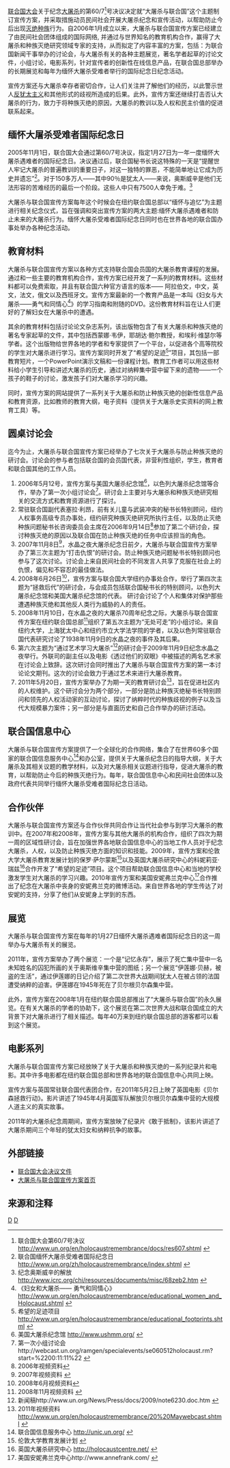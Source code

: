 {{The Holocaust sidebar}}

[[联合国大会|联合国大会]]关于纪念[[大屠杀|大屠杀]]的第60/7<ref>联合国大会第60/7号决议  http://www.un.org/en/holocaustremembrance/docs/res607.shtml {{Wayback|url=http://www.un.org/en/holocaustremembrance/docs/res607.shtml |date=20190910192036 }}</ref>号决议决定就“大屠杀与联合国”这个主题制订宣传方案，并采取措施动员民间社会开展大屠杀纪念和宣传活动，以帮助防止今后出现[[灭绝种族|灭绝种族]]行为。自2006年1月成立以来，大屠杀与联合国宣传方案已经建立了由民间社会团体组成的国际网络, 并通过与世界知名的教育机构合作，赢得了大屠杀和种族灭绝研究领域专家的支持，从而拟定了内容丰富的方案，包括：为联合国新闻干事举办的讨论会，与大屠杀有关的各种主题展览，著名学者起草的讨论文件，小组讨论，电影系列，针对宣传者的创新性在线信息产品，在联合国总部举办的长期展览和每年为缅怀大屠杀受难者举行的国际纪念日纪念活动。

宣传方案还与大屠杀幸存者密切合作，让人们关注并了解他们的经历，以此警示世人[[反犹太主义|反犹太主义]]和其他形式的歧视所造成的后果。此外，宣传方案还继续打击否认大屠杀的行为，致力于将种族灭绝的原因，大屠杀的教训以及人权和民主价值的促进联系起来。

==缅怀大屠杀受难者国际纪念日==
2005年11月1日，联合国大会通过第60/7号决议，指定1月27日为一年一度缅怀大屠杀遇难者的国际纪念日。决议通过后，联合国秘书长说这特殊的一天是“提醒世人牢记大屠杀的普遍教训的重要日子，对这一独特的罪恶，不能简单地让它成为历史并遗忘”<ref>联合国缅怀大屠杀受难者国际纪念日 http://www.un.org/zh/holocaustremembrance/index.shtml {{Wayback|url=http://www.un.org/zh/holocaustremembrance/index.shtml |date=20110908164041 }}</ref>。对于150多万人——其中90％是犹太人——来说，奥斯威辛是他们无法形容的苦难经历的最后一个阶段。这些人中只有7500人幸免于难。<ref>纪念奥斯威辛的解放 http://www.icrc.org/chi/resources/documents/misc/68zeb2.htm {{Wayback|url=http://www.icrc.org/chi/resources/documents/misc/68zeb2.htm |date=20160202225941 }}</ref>

大屠杀与联合国宣传方案每年这个时候会在纽约联合国总部以“缅怀与追忆”为主题进行相关纪念仪式，旨在强调和突出宣传方案的两大主题:缅怀大屠杀遇难者和防止未来的大屠杀行为。缅怀大屠杀受难者国际纪念日同时也在世界各地的联合国办事处举办各种纪念活动。

==教育材料==
大屠杀与联合国宣传方案以各种方式支持联合国会员国的大屠杀教育课程的发展。通过和一些主要的教育机构合作，宣传方案已经开发了一系列的教育材料。这些材料都可以免费索取，并且有联合国六种官方语言的版本—— 阿拉伯文，中文，英文，法文，俄文以及西班牙文。宣传方案最新的一个教育产品是一本叫《妇女与大屠杀——勇气和同情心<ref>《妇女和大屠杀—— 勇气和同情心》 http://www.un.org/en/holocaustremembrance/educational_women_and_Holocaust.shtml {{Wayback|url=http://www.un.org/en/holocaustremembrance/educational_women_and_Holocaust.shtml |date=20110528092732 }}</ref>》的学习指南和附随的DVD。这份教育材料旨在让人们更好的了解妇女在大屠杀中的遭遇。

其余的教育材料包括讨论论文杂志系列，该出版物包含了有关大屠杀和种族灭绝的著名专家起草的文件，其中包括西蒙娜·韦伊，耶胡达·鲍尔教授，和埃利·维瑟尔等学者。这个出版物给世界各地的学者和专家提供了一个平台，以促进各个高等院校的学生对大屠杀进行学习。宣传方案同时开发了“希望的足迹<ref>希望的足迹项目 http://www.un.org/en/holocaustremembrance/educational_footprints.shtml {{Wayback|url=http://www.un.org/en/holocaustremembrance/educational_footprints.shtml |date=20110528135638 }}</ref>”项目，其包括一部教育短片，一个PowerPoint演示文稿和一份课程计划。教育工作者可以用这些材料给小学生引导和讲述大屠杀的历史，通过对纳粹集中营中留下来的遗物——一个孩子的鞋子的讨论，激发孩子们对大屠杀学习的兴趣。

同时，宣传方案的网站提供了一系列关于大屠杀和防止种族灭绝的创新性信息产品和教育资源，比如教师的教育大纲，电子资料（提供关于大屠杀史实资料的网上教育工具）等。

==圆桌讨论会==
迄今为止，大屠杀与联合国宣传方案已经举办了七次关于大屠杀与防止种族灭绝的研讨会。讨论会的参与者包括联合国的会员国代表，非营利性组织，学生，教育者和联合国其他的工作人员。
#2006年5月12号，宣传方案与美国大屠杀纪念馆<ref>美国大屠杀纪念馆 http://www.ushmm.org/ {{Wayback|url=http://www.ushmm.org/ |date=20151119073617 }}</ref>，以色列大屠杀纪念馆等合作，举办了第一次小组讨论会<ref>第一次小组讨论会http://webcast.un.org/ramgen/specialevents/se060512holocaust.rm?start=%2200:11:11%22 {{Wayback|url=http://webcast.un.org/ramgen/specialevents/se060512holocaust.rm?start=%2200:11:11%22 |date=20110927123614 }}</ref>。研讨会上主要对与大屠杀和种族灭绝研究相关的交流方式和教育资源进行了探讨。
#常驻联合国副代表塞拉·利昂，前有关儿童与武装冲突的秘书长特别顾问，纽约人权事务高级专员办事处，纽约研究种族灭绝研究所执行主任，以及防止灭绝种族问题秘书长咨询委员会主席在2006年9月14日<ref>2006年视频资料{{cite web |url=http://webcast.un.org/ramgen/specialevents/se060914pm.rm |title=存档副本 |accessdate=2011-06-24 |deadurl=yes |archiveurl=https://web.archive.org/web/20110927123642/http://webcast.un.org/ramgen/specialevents/se060914pm.rm |archivedate=2011-09-27 }}</ref>参加了第二个研讨会，探讨种族灭绝的原因以及联合国在防止种族灭绝的任务中应该担当的角色。
#2007年11月8日<ref>2007年视频资料 {{cite web |url=http://webcast.un.org/ramgen/ondemand/specialevents/2007/se071108pm.rm |title=存档副本 |accessdate=2011-06-24 |deadurl=yes |archiveurl=https://web.archive.org/web/20110927123650/http://webcast.un.org/ramgen/ondemand/specialevents/2007/se071108pm.rm |archivedate=2011-09-27 }}</ref>，水晶之夜大屠杀纪念日前夕，大屠杀与联合国宣传方案举办了第三次主题为“打击仇恨”的研讨会。防止种族灭绝问题秘书长特别顾问也参与了这次讨论。讨论会上来自民间社会的不同发言人共享了克服在社会上的仇恨，偏见和不容忍的最佳做法。
#2008年6月26日<ref>2008年6月视频资料{{cite web |url=http://webcast.un.org/ramgen/ondemand/specialevents/2008/se080626pm.rm |title=存档副本 |accessdate=2011-06-24 |deadurl=yes |archiveurl=https://web.archive.org/web/20110927123658/http://webcast.un.org/ramgen/ondemand/specialevents/2008/se080626pm.rm |archivedate=2011-09-27 }}</ref>，宣传方案与联合国大学纽约办事处合作，举行了第四次主题为“拯救后代”的研讨会，与会成员包括联合国秘书长的特别顾问，以色列大屠杀纪念馆和美国大屠杀纪念馆的代表。 研讨会讨论了个人和集体对保护那些遭遇种族灭绝和其他反人类行为威胁的人的责任。
#2008年11月10日，在水晶之夜的大屠杀70周年纪念之际，大屠杀与联合国宣传方案在纽约联合国总部<ref>2008年11月视频资料 {{cite web |url=http://webcast.un.org/ramgen/ondemand/specialevents/2008/se081110.rm |title=存档副本 |accessdate=2011-06-24 |deadurl=yes |archiveurl=https://web.archive.org/web/20110927123703/http://webcast.un.org/ramgen/ondemand/specialevents/2008/se081110.rm |archivedate=2011-09-27 }}</ref>组织了第五次主题为“无处可走”的小组讨论。来自纽约大学，上海犹太中心和纽约市立大学法学院的学者，以及以色列常驻联合国代表研究讨论了1938年11月9日的水晶之夜的事件及其后果。
#第六次主题为“通过艺术学习大屠杀”<ref>新闻稿http://www.un.org/News/Press/docs/2009/note6230.doc.htm {{Wayback|url=http://www.un.org/News/Press/docs/2009/note6230.doc.htm |date=20121103120839 }}</ref>的研讨会于2009年11月9日纪念水晶之夜举行。外联司的副主任以及电影《透过他们的双眼》中被描述的两名艺术家在讨论会上致辞。这次研讨会同时推出了大屠杀与联合国宣传方案的第一本讨论论文期刊。这次的讨论会致力于通过艺术来进行大屠杀教育。
#2011年5月20日，宣传方案举办了为期一天的教育研讨会<ref>2011年视频资料 http://www.un.org/en/holocaustremembrance/20%20Maywebcast.shtml {{Wayback|url=http://www.un.org/en/holocaustremembrance/20%20Maywebcast.shtml |date=20110528092729 }}</ref>，旨在促进社区内的人权维护。这个研讨会分为两个部分，一部分是防止种族灭绝秘书长特别顾问和领先的人权活动家的互动讨论，探讨了纳粹时代的种族歧视的例子以及当代大规模暴力案件；另一部分是与直面历史和自己合作举办的研讨活动。

==联合国信息中心==
大屠杀与联合国宣传方案提供了一个全球化的合作网络，集合了在世界60多个国家的联合国信息服务中心<ref>联合国信息服务中心 http://unic.un.org/ {{Wayback|url=http://unic.un.org/ |date=20110728184540 }}</ref>和办公室，提供关于大屠杀纪念日的指导大纲，关于大屠杀及其相关议题的教学材料，以及对大屠杀相关议题进行指导，促进大屠杀的教育，以帮助防止今后的种族灭绝行为。每年，联合国信息中心和民间社会团体以及政府代表共同举行缅怀大屠杀受难者国际纪念日活动。

==合作伙伴==
大屠杀与联合国宣传方案还与合作伙伴共同合作让当代社会参与到学习大屠杀的教训中。在2007年和2008年，宣传方案与其他大屠杀的机构合作，组织了四次为期一周的区域性研讨会，旨在加强世界各地联合国信息中心的当地工作人员对于纪念大屠杀，人权，以及防止种族灭绝方面的知识和技能。2009年，宣传方案和伦敦大学大屠杀教育发展计划的保罗·萨尔蒙斯<ref>伦敦大学教育发展计划 {{cite web |url=http://www.hedp.org.uk/secure/user_create.asp |title=存档副本 |accessdate=2011年6月24日 |deadurl=yes |archiveurl=https://web.archive.org/web/20120326020602/http://www.hedp.org.uk/secure/user_create.asp |archivedate=2012年3月26日 |df= }}</ref>以及英国大屠杀研究中心的科妮莉亚·瑞兹<ref>英国大屠杀研究中心 http://holocaustcentre.net/ {{Wayback|url=http://holocaustcentre.net/ |date=20110723141359 }}</ref>合作开发了“希望的足迹”项目。这个项目帮助联合国信息中心和当地的学校激发学生对大屠杀的学习兴趣。2010年宣传方案和美国安妮弗兰克中心<ref>美国安妮弗兰克中心http://www.annefrank.com/ {{Wayback|url=http://www.annefrank.com/ |date=20110809145754 }}</ref>合作推出了纪念在大屠杀中丧身的安妮弗兰克的微博活动。来自世界各地的学生传达了对安妮的支持，分享了他们从安妮身上学到的东西。

==展览==
大屠杀与联合国宣传方案在每年的1月27日缅怀大屠杀遇难者国际纪念日的这一周举办与大屠杀有关的展览。

2011年，宣传方案举办了两个展览：一个是“记忆永存”，展示了死亡集中营中一名未知姓名的囚犯所画的关于奥斯维辛集中营的图纸；另一个展览“伊莲娜·贝赫，被盗的生活”，通过伊莲娜的日记介绍了第二次世界大战期间犹太人在被占领的法国遭受纳粹的迫害。伊莲娜在1945年死在了贝尔根贝尔森集中营。

此外，宣传方案在2008年1月在纽约联合国总部推出了“大屠杀与联合国”的永久展览。在有关大屠杀的学者的协助下，这个展览在第二次世界大战和联合国成立的大背景下对大屠杀进行了相关描述。每年40万来到纽约联合国总部的游客都可以看到这个展览。

==电影系列==
大屠杀与联合国宣传方案已经放映了关于大屠杀和种族灭绝的一系列纪录片和电影。其中许多电影都在纽约联合国总部和世界各地的联合国信息中心共同上映。

宣传方案与英国常驻联合国代表团合作，在2011年5月2日上映了英国电影《贝尔森拯救行动》。影片讲述了1945年4月英国军队解放贝尔根贝尔森集中营的大规模人道主义的真实故事。

2011年的大屠杀纪念周期间，宣传方案放映了纪录片《敢于抵制》，该影片讲述了大屠杀期间三个年轻的犹太妇女和纳粹抗争的故事。

==外部链接==
*[http://www.un.org/zh/holocaustremembrance/ares607.shtml 联合国大会决议文件]{{Wayback|url=http://www.un.org/zh/holocaustremembrance/ares607.shtml |date=20131123092423 }}
*[http://www.un.org/zh/holocaustremembrance/index.shtml 大屠杀与联合国宣传方案首页]{{Wayback|url=http://www.un.org/zh/holocaustremembrance/index.shtml |date=20110908164041 }}

==来源和注释==
{{reflist}}

[[Category:納粹大屠殺史學|D]]
[[Category:联合国秘书处|D]]